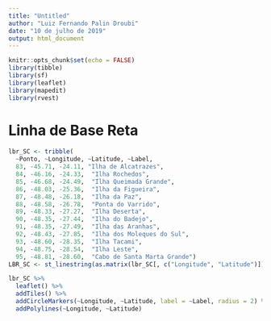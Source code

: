 ```yaml
---
title: "Untitled"
author: "Luiz Fernando Palin Droubi"
date: "10 de julho de 2019"
output: html_document
---
```


```r
knitr::opts_chunk$set(echo = FALSE)
library(tibble)
library(sf)
library(leaflet)
library(mapedit)
library(rvest)
```

# Linha de Base Reta


```r
lbr_SC <- tribble(
  ~Ponto, ~Longitude, ~Latitude, ~Label,
  83, -45.71, -24.11, "Ilha de Alcatrazes", 
  84, -46.16, -24.33,  "Ilha Rochedos",
  85, -46.68, -24.49,  "Ilha Queimada Grande",
  86, -48.03, -25.36,  "Ilha da Figueira",
  87, -48.48, -26.18,  "Ilha da Paz",
  88, -48.58, -26.78,  "Ponta do Varrido",
  89, -48.33, -27.27,  "Ilha Deserta",
  90, -48.35, -27.44,  "Ilha do Badejo",
  91, -48.35, -27.49,  "Ilha das Aranhas",
  92, -48.43, -27.85,  "Ilha dos Moleques do Sul",
  93, -48.60, -28.35,  "Ilha Tacami",
  94, -48.75, -28.54,  "Ilha Leste",
  95, -48.81, -28.60,  "Cabo de Santa Marta Grande")
LBR_SC <- st_linestring(as.matrix(lbr_SC[, c("Longitude", "Latitude")]))
```
  

```r
lbr_SC %>%
  leaflet() %>%
  addTiles() %>%
  addCircleMarkers(~Longitude, ~Latitude, label = ~Label, radius = 2) %>%
  addPolylines(~Longitude, ~Latitude)
```

























  

